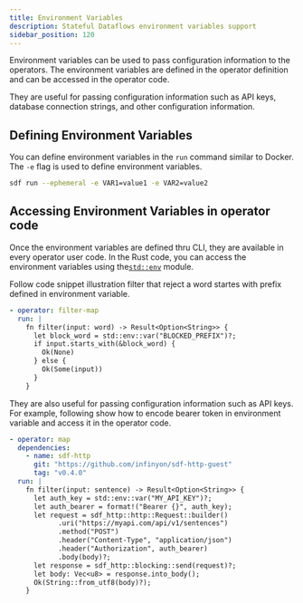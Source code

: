 ```yaml
---
title: Environment Variables
description: Stateful Dataflows environment variables support
sidebar_position: 120
---
```


Environment variables can be used to pass configuration information to the operators.  The environment variables are defined in the operator definition and can be accessed in the operator code.

They are useful for passing configuration information such as API keys, database connection strings, and other configuration information.

## Defining Environment Variables

You can define environment variables in the `run` command similar to Docker.  The `-e` flag is used to define environment variables.

```bash
sdf run --ephemeral -e VAR1=value1 -e VAR2=value2
```

## Accessing Environment Variables in operator code

Once the environment variables are defined thru CLI, they are available in every operator user code.  In the Rust code, you can access the environment variables using the[`std::env`](https://doc.rust-lang.org/std/env/index.html) module.

Follow code snippet illustration filter that reject a word startes with prefix defined in environment variable.

```yaml
- operator: filter-map
  run: |
    fn filter(input: word) -> Result<Option<String>> {
      let block_word = std::env::var("BLOCKED_PREFIX")?;
      if input.starts_with(&block_word) {
        Ok(None)
      } else {
        Ok(Some(input))
      }
    }
```

They are also useful for passing configuration information such as API keys.  For example, following show how to encode bearer token in environment variable and access it in the operator code.

```yaml
- operator: map
  dependencies:
    - name: sdf-http
      git: "https://github.com/infinyon/sdf-http-guest"
      tag: "v0.4.0"
  run: |
    fn filter(input: sentence) -> Result<Option<String>> {
      let auth_key = std::env::var("MY_API_KEY")?;
      let auth_bearer = format!("Bearer {}", auth_key);
      let request = sdf_http::http::Request::builder()
            .uri("https://myapi.com/api/v1/sentences")
            .method("POST")
            .header("Content-Type", "application/json")
            .header("Authorization", auth_bearer)
            .body(body)?;
      let response = sdf_http::blocking::send(request)?;
      let body: Vec<u8> = response.into_body();
      Ok(String::from_utf8(body)?);
    }
```
